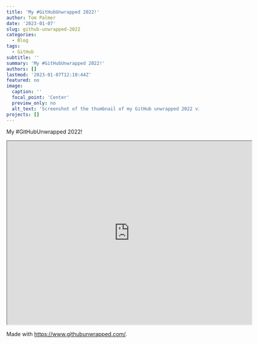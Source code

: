 ```yaml
---
title: 'My #GitHubUnwrapped 2022!'
author: Tom Palmer
date: '2023-01-07'
slug: github-unwrapped-2022
categories:
  - Blog
tags:
  - GitHub
subtitle: ''
summary: 'My #GitHubUnwrapped 2022!'
authors: []
lastmod: '2023-01-07T12:10:44Z'
featured: no
image:
  caption: ''
  focal_point: 'Center'
  preview_only: no
  alt_text: 'Screenshot of the thumbnail of my GitHub unwrapped 2022 video.'
projects: []
---
```


My #GitHubUnwrapped 2022!

<iframe src="https://drive.google.com/file/d/1VVoFQK5aUrgkCppcJXlDMoEPcCKVPW84/preview" width="640" height="480" allow="autoplay"></iframe>

Made with <https://www.githubunwrapped.com/>.
